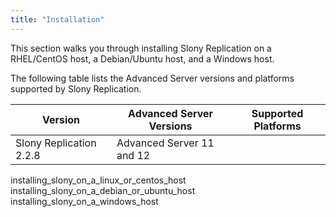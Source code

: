```yaml
---
title: "Installation"
---
```


<div id="installing_pgbouncer" class="registered_link"></div>


This section walks you through installing Slony Replication on a RHEL/CentOS host, a Debian/Ubuntu host, and a Windows host.

The following table lists the Advanced Server versions and platforms supported by Slony Replication.

| **Version**             | **Advanced Server Versions** | **Supported Platforms**                                                                                                                                                                                             |
| ----------------------- | ---------------------------- | ------------------------------------------------------------------------------------------------------------------------------------------------------------------------------------------------------------------- |
| Slony Replication 2.2.8 | Advanced Server 11 and 12    | | RHEL 6 - x86_64 | RHEL 7 - x86_64 | RHEL 8 - x86_64 | RHEL 7 - ppc64le | Debian 9x Stretch | Ubuntu 18.04 Bionic Beaver | Windows x86_64 | Windows Server 2012 R2 | Windows Server 2016 | Windows Server 2019 |

<div class="toctree" data-maxdepth="3">

installing_slony_on_a_linux_or_centos_host installing_slony_on_a_debian_or_ubuntu_host installing_slony_on_a_windows_host

</div>
